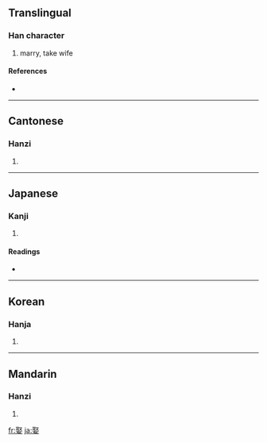 ==Translingual==

===Han character===
{{Han char|rn=38|rad=女|as=08|sn=11|four=1740<sub>4</sub>|canj=尸水女 (SEV)}}

# marry, take wife

====References====
* {{Han ref|kx=0263.300|dkj=06365|dj=0530.180|hdz=21056.010|uh=5A36|ud=23094|bh=B0F9|bd=45305}}

----

==Cantonese==

===Hanzi===
{{yue-hanzi|jyut=|y=cheui2}}

# {{defn|Cantonese}}

----

==Japanese==

===Kanji===
{{ja-kanji|grade=|rs=女08}}

# {{defn|Japanese}}

====Readings====
* {{ja-readings|on=[[しゅ]] (shu)|kun=[[めとる]] (metoru)}}

----

==Korean==

===Hanja===
{{ko-hanja|hangeul=취|rv=chwi|mr=ch'wi}}

# {{defn|Korean}}

----

==Mandarin==

===Hanzi===
{{cmn-hanzi|pin=[[qǔ]] ([[qu3]])|wg=ch'ü<sup>3</sup>}}

# {{defn|Mandarin}}

[[fr:娶]]
[[ja:娶]]
